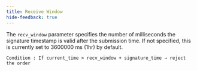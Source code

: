 ```yaml
---
title: Receive Window
hide-feedback: true
---
```

The `recv_window` parameter specifies the number of milliseconds the signature timestamp is valid  after the submission time. If not specified, this is currently set to 3600000 ms (1hr) by default.

`Condition : If current_time > recv_window + signature_time → reject the order`
